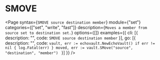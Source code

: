 # SMOVE

<Page 
  syntax={`SMOVE source destination member`}
  module={"set"}
  categories={["set", "write", "fast"]}
  description={`Moves a member from source set to destination set.`}
  options={[]}
  examples={{
    cli: [{ description: "", code: `SMOVE source destination member` }],
    go: [{
      description: "",
      code: `vault, err := echovault.NewEchoVault()
if err != nil {
  log.Fatal(err)
}
moved, err := vault.SMove("source", "destination", "member")
`
    }]
  }}
/>